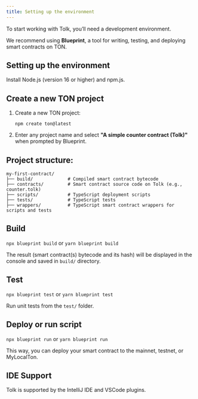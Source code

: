 ```yaml
---
title: Setting up the environment
---
```


To start working with Tolk, you’ll need a development environment.

We recommend using **Blueprint**, a tool for writing, testing, and deploying smart contracts on TON.

## Setting up the environment

Install Node.js (version 16 or higher) and npm.js.

## Create a new TON project

1. Create a new TON project:

    ```
    npm create ton@latest
    ```

2. Enter any project name and select **"A simple counter contract (Tolk)"** when prompted by Blueprint.

## Project structure:

```
my-first-contract/
├── build/             # Compiled smart contract bytecode
├── contracts/         # Smart contract source code on Tolk (e.g., counter.tolk)
├── scripts/           # TypeScript deployment scripts
├── tests/             # TypeScript tests
├── wrappers/          # TypeScript smart contract wrappers for scripts and tests
```

## Build

`npx blueprint build` or `yarn blueprint build`

The result (smart contract(s) bytecode and its hash) will be displayed in the console and saved in `build/` directory.

## Test

`npx blueprint test` or `yarn blueprint test`

Run unit tests from the `test/` folder.

## Deploy or run script

`npx blueprint run` or `yarn blueprint run`

This way, you can deploy your smart contract to the mainnet, testnet, or MyLocalTon.

## IDE Support

Tolk is supported by the IntelliJ IDE and VSCode plugins.
